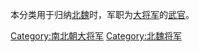 本分类用于归纳[[北魏|北魏]]时，军职为[[大將軍_(中國)|大将军]]的[[武官|武官]]。

[[Category:南北朝大将军|Category:南北朝大将军]]
[[Category:北魏将军|Category:北魏将军]]